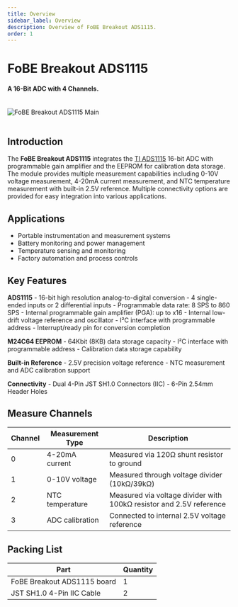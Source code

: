 ```yaml
---
title: Overview
sidebar_label: Overview
description: Overview of FoBE Breakout ADS1115.
order: 1
---
```


# FoBE Breakout ADS1115

#### A 16-Bit ADC with 4 Channels.

<br/>
<div style={{ textAlign: 'center' }}>
  <img src="/img/products/f2208-r1a.main.png" alt="FoBE Breakout ADS1115 Main" style={{ width: '80%', height: 'auto' }} />
</div>
<br/>

## Introduction

The **FoBE Breakout ADS1115** integrates the [TI ADS1115](https://www.ti.com.cn/cn/lit/ds/symlink/ads1115.pdf) 16-bit ADC with programmable gain amplifier and the EEPROM for calibration data storage. The module provides multiple measurement capabilities including 0-10V voltage measurement, 4-20mA current measurement, and NTC temperature measurement with built-in 2.5V reference. Multiple connectivity options are provided for easy integration into various applications.

## Applications

- Portable instrumentation and measurement systems
- Battery monitoring and power management
- Temperature sensing and monitoring
- Factory automation and process controls

## Key Features

**ADS1115**
    - 16-bit high resolution analog-to-digital conversion
    - 4 single-ended inputs or 2 differential inputs
    - Programmable data rate: 8 SPS to 860 SPS
    - Internal programmable gain amplifier (PGA): up to x16
    - Internal low-drift voltage reference and oscillator
    - I²C interface with programmable address
    - Interrupt/ready pin for conversion completion

**M24C64 EEPROM**
    - 64Kbit (8KB) data storage capacity
    - I²C interface with programmable address
    - Calibration data storage capability

**Built-in Reference**
    - 2.5V precision voltage reference
    - NTC measurement and ADC calibration support

**Connectivity**
    - Dual 4-Pin JST SH1.0 Connectors (IIC)
    - 6-Pin 2.54mm Header Holes

## Measure Channels

|Channel |Measurement Type |Description |
|--------|-----------------|------------|
|0 |4-20mA current |Measured via 120Ω shunt resistor to ground |
|1 |0-10V voltage |Measured through voltage divider (10kΩ/39kΩ) |
|2 |NTC temperature |Measured via voltage divider with 100kΩ resistor and 2.5V reference |
|3 |ADC calibration |Connected to internal 2.5V voltage reference |

## Packing List

|Part                      |Quantity |
|--------------------------|---------|
|FoBE Breakout ADS1115 board|1        |
|JST SH1.0 4-Pin IIC Cable |2        |